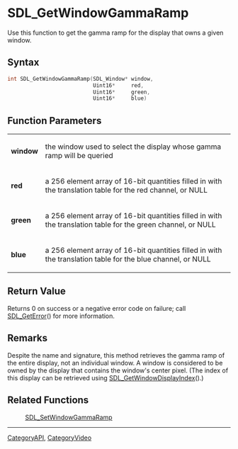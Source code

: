 
= SDL_GetWindowGammaRamp =
Use this function to get the gamma ramp for the display that owns a given window.


== Syntax ==
<syntaxhighlight lang='c++'>
int SDL_GetWindowGammaRamp(SDL_Window* window,
                           Uint16*     red,
                           Uint16*     green,
                           Uint16*     blue)
</syntaxhighlight>

== Function Parameters ==
{|
|'''window'''
|the window used to select the display whose gamma ramp will be queried
|-
|'''red'''
|a 256 element array of 16-bit quantities filled in with the translation table for the red channel, or NULL
|-
|'''green'''
|a 256 element array of 16-bit quantities filled in with the translation table for the green channel, or NULL
|-
|'''blue'''
|a 256 element array of 16-bit quantities filled in with the translation table for the blue channel, or NULL
|}

== Return Value ==
Returns 0 on success or a negative error code on failure; call [[SDL_GetError]]() for more information.

== Remarks ==
Despite the name and signature, this method retrieves the gamma ramp of the entire display, not an individual window. A window is considered to be owned by the display that contains the window's center pixel. (The index of this display can be retrieved using [[SDL_GetWindowDisplayIndex]]().)

== Related Functions ==
:[[SDL_SetWindowGammaRamp]]

----
[[CategoryAPI]], [[CategoryVideo]]
